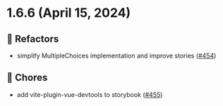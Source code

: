 
<Meta title="Releases/v1.6.x/v1.6.6/Changelog"/>
  
# 1.6.6 (April 15, 2024)

## 📝 Refactors
* simplify MultipleChoices implementation and improve stories  ([#454](https://github.com/infermedica/component-library/pull/454))

## 🧹 Chores
* add vite-plugin-vue-devtools to storybook  ([#455](https://github.com/infermedica/component-library/pull/455))

